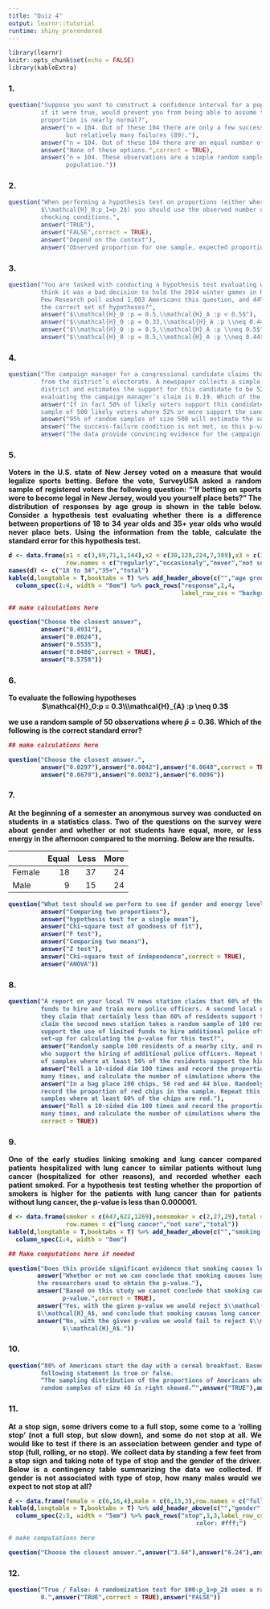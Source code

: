 ```yaml
---
title: "Quiz 4"
output: learnr::tutorial
runtime: shiny_prerendered
---
```


```r
library(learnr)
knitr::opts_chunk$set(echo = FALSE)
library(kableExtra)
```
<style>body{text-align: justify}</style>
### 1.

```r
question("Suppose you want to construct a confidence interval for a population proportion. Which of the following,
         if it were true, would prevent you from being able to assume that the distribution of the sample
         proportion is nearly normal?",
         answer("n = 104. Out of these 104 there are only a few successes (15), 
                but relatively many failures (89)."),
         answer("n = 104. Out of these 104 there are an equal number of successes and failures (52 each)."),
         answer("None of these options.",correct = TRUE),
         answer("n = 104. These observations are a simple random sample and make up less than 10% of the
                population."))
```

### 2.

```r
question("When performing a hypothesis test on proportions (either where $\\mathcal{H}_0:p = p_0$ or where 
         $\\mathcal{H}_0:p_1=p_2$) you should use the observed number of successes and failures when 
         checking conditions.",
         answer("TRUE"),
         answer("FALSE",correct = TRUE),
         answer("Depend on the context"),
         answer("Observed proportion for one sample, expected proportion for two samples."))
```

### 3.

```r
question("You are tasked with conducting a hypothesis test evaluating whether a majority or minority of Americans 
         think it was a bad decision to hold the 2014 winter games in Russia. You’re going to use data from a 2014 
         Pew Research poll asked 1,003 Americans this question, and 44% responded yes. Which of the following is 
         the correct set of hypotheses?",
         answer("$\\mathcal{H}_0 :p = 0.5,\\mathcal{H}_A :p < 0.5$"),
         answer("$\\mathcal{H}_0 :p = 0.33,\\mathcal{H}_A :p \\neq 0.44$"),
         answer("$\\mathcal{H}_0 :p = 0.5,\\mathcal{H}_A :p \\neq 0.5$",correct = TRUE),
         answer("$\\mathcal{H}_0 :p = 0.5,\\mathcal{H}_A :p \\neq 0.44$"))
```

### 4.

```r
question("The campaign manager for a congressional candidate claims that the candidate has more than 50% support
         from the district’s electorate. A newspaper collects a simple random sample of 500 likely voters in this
         district and estimates the support for this candidate to be 52%. The p-value for the hypothesis test
         evaluating the campaign manager’s claim is 0.19. Which of the below is correct?",
         answer("If in fact 50% of likely voters support this candidate, the probability of obtaining a random 
         sample of 500 likely voters where 52% or more support the candidate is 0.19.",correct = TRUE),
         answer("95% of random samples of size 500 will estimate the support for this candidate to be 52%."),
         answer("The success-failure condition is not met, so this p-value is not reliable."),
         answer("The data provide convincing evidence for the campaign manager’s claim."))
```

### 5.

<b>Voters in the U.S. state of New Jersey voted on a measure that would legalize sports betting. Before the vote,
SurveyUSA asked a random sample of registered voters the following question: “’If betting on sports were to become
legal in New Jersey, would you yourself place bets?” The distribution of responses by age group is shown in the
table below. Consider a hypothesis test evaluating whether there is a difference between proportions of 18 to 34
year olds and 35+ year olds who would never place bets. Using the information from the table, calculate the
standard error for this hypothesis test. 

```r
d <- data.frame(x1 = c(3,69,71,1,144),x2 = c(30,128,224,7,389),x3 = c(33,197,295,8,533),
                row.names = c("regularly","occasionaly","never","not sure","total"))
names(d) <- c("18 to 34","35+","total")
kable(d,longtable = T,booktabs = T) %>% add_header_above(c("","age group" = 2,"")) %>%
  column_spec(1:4, width = "8em") %>% pack_rows("response",1,4,
                                                label_row_css = "background-color:#216;color: #fff;")
```

```r
## make calculations here

```

```r
question("Choose the closest answer",
         answer("0.4931"),
         answer("0.0024"),
         answer("0.5535"),
         answer("0.0486",correct = TRUE),
         answer("0.5758"))
```

### 6.

<b>To evaluate the following hypotheses</b>
<center>
$\mathcal{H}_0:p = 0.3\\\mathcal{H}_{A} :p \neq 0.3$
</center>
we use a random sample of 50 observations where $\hat{p}=0.36$. Which of the following is the correct standard 
error? 

```r
## make calculations here

```

```r
question("Choose the closest answer.",
         answer("0.0297"),answer("0.0042"),answer("0.0648",correct = TRUE),
         answer("0.0679"),answer("0.0092"),answer("0.0096"))
```

### 7.

<b>At the beginning of a semester an anonymous survey was conducted on students in a statistics class. Two of the 
questions on the survey were about gender and whether or not students have equal, more, or less energy in the 
afternoon compared to the morning. Below are the results.</b>

|      |Equal|Less |More  |
|:-----|----:|----:|-----:|
|Female|18   |37   |24    |
|Male  |9    |15   |24    |


```r
question("What test should we perform to see if gender and energy level are associated?",
         answer("Comparing two proportions"),
         answer("hypothesis test for a single mean"),
         answer("Chi-square test of goodness of fit"),
         answer("F test"),
         answer("Comparing two means"),
         answer("Z test"),
         answer("Chi-square test of independence",correct = TRUE),
         answer("ANOVA"))
```

### 8.

```r
question("A report on your local TV news station claims that 60% of the city’s residents support using limited city
         funds to hire and train more police officers. A second local news station has picked up this story, and
         they claim that certainly less than 60% of residents support the additional hiring. In order to test this
         claim the second news station takes a random sample of 100 residents and finds that 56 of them (56%)
         support the use of limited funds to hire additional police officers. Which of the following is the correct
         set-up for calculating the p-value for this test?",
         answer("Randomly sample 100 residents of a nearby city, and record the number of residents in the sample 
         who support the hiring of additional police officers. Repeat this many times and calculate the proportion 
         of samples where at least 56% of the residents support the hiring."),
         answer("Roll a 10-sided die 100 times and record the proportion of times you get a 6 or lower. Repeat this
         many times, and calculate the number of simulations where the sample proportion is 60% or less."),
         answer("In a bag place 100 chips, 56 red and 44 blue. Randomly sample 100 chips, with replacement, and 
         record the proportion of red chips in the sample. Repeat this many times, and calculate the proportion of 
         samples where at least 60% of the chips are red."),
         answer("Roll a 10-sided die 100 times and record the proportion of times you get a 6 or lower. Repeat this
         many times, and calculate the number of simulations where the sample proportion is 56% or less.",
         correct = TRUE))
```

### 9.

<b>One of the early studies linking smoking and lung cancer compared patients hospitalized with lung cancer to
similar patients without lung cancer (hospitalized for other reasons), and recorded whether each patient smoked. For
a hypothesis test testing whether the proportion of smokers is higher for the patients with lung cancer than for
patients without lung cancer, the p-value is less than 0.000001.</b>


```r
d <- data.frame(smoker = c(647,622,1269),nonsmoker = c(2,27,29),total = c(649,649,1298),
                row.names = c("lung cancer","not sure","total"))
kable(d,longtable = T,booktabs = T) %>% add_header_above(c("","smoking status" = 2,"")) %>% 
  column_spec(1:4, width = "8em") 
```

```r
## Make computations here if needed
```
```r
question("Does this provide significant evidence that smoking causes lung cancer?",
        answer("Whether or not we can conclude that smoking causes lung cancer depends on the statistical method 
        the researchers used to obtain the p-value."),
        answer("Based on this study we cannot conclude that smoking causes lung cancer, regardless of the 
               p-value.",correct = TRUE),
        answer("Yes, with the given p-value we would reject $\\mathcal{H}_0$ in favor of 
        $\\mathcal{H}_A$, and conclude that smoking causes lung cancer."),
        answer("No, with the given p-value we would fail to reject $\\mathcal{H}_0$ in favor of 
               $\\mathcal{H}_A$."))
```

### 10.

```r
question("80% of Americans start the day with a cereal breakfast. Based on this information, determine if the      
         following statement is true or false.
         “The sampling distribution of the proportions of Americans who start the day with a cereal breakfast in 
         random samples of size 40 is right skewed.”",answer("TRUE"),answer("FALSE",correct = TRUE))
```


### 11.

<b>At a stop sign, some drivers come to a full stop, some come to a ‘rolling stop’ (not a full stop, but slow down),
and some do not stop at all. We would like to test if there is an association between gender and type of stop (full,
rolling, or no stop). We collect data by standing a few feet from a stop sign and taking note of type of stop and 
the gender of the driver. Below is a contingency table summarizing the data we collected. If gender is not 
associated with type of stop, how many males would we expect to not stop at all? </b>

<center>
```r
d <- data.frame(female = c(6,16,4),male = c(6,15,3),row.names = c("full stop","rolling stop","no stop"))
kable(d,longtable = T,booktabs = T) %>% add_header_above(c("","gender" = 2)) %>% 
  column_spec(2:3, width = "5em") %>% pack_rows("stop",1,3,label_row_css = "background-color:#216;
                                                color: #fff;")
```
</center>

```r
# make computations here

```

```r
question("Choose the closest answer.",answer("3.64"),answer("6.24"),answer("5.76"),answer("3.36",correct = TRUE))
```

### 12.

```r
question("True / False: A randomization test for $H0:p_1=p_2$ uses a randomization distribution centered at     
         0.",answer("TRUE",correct = TRUE),answer("FALSE"))
```